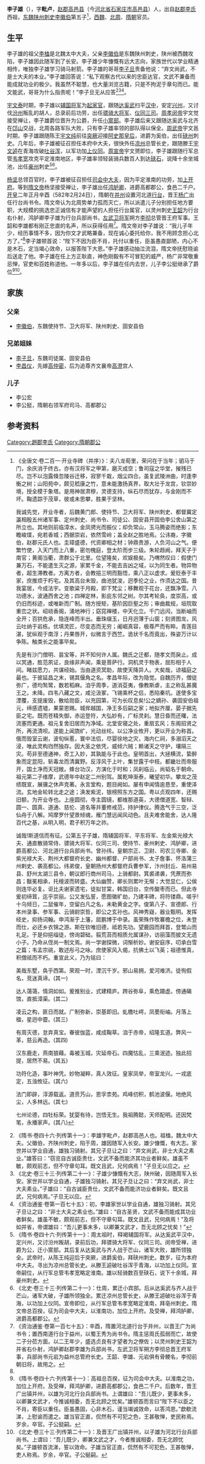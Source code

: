 {{Otheruses|subject=高都郡公李子雄|other=同时代的建昌县公李子雄|李子雄 (建昌县公)}}

'''李子雄'''（{{bd|？||？| |}}），字'''毗卢'''，[[赵郡|赵郡]][[高邑县|高邑县]]（今[[河北省|河北省]][[石家庄市|石家庄市]][[高邑县|高邑县]]）人，出自[[赵郡李氏|赵郡李氏]]西祖，[[东魏|东魏]][[陕州刺史|陕州刺史]][[李徽伯|李徽伯]]第五子<ref>《全唐文·卷二百一·开业寺碑（并序）》：夫八龙荀里，荣问在于当年；驷马于门，余庆消于终古。亦有汉将军之甲第，磨灭成空；鲁司寇之华堂，摧残已尽。岂不以泡露倏忽陵谷迁移，寂寥千栽，烟尘四合。虽复武陵洲曲，时逢李衡之树；山阳苑中，颇见嵇康之竹，意未能激扬真界，取大壮于龙宫，钦崇妙境，授全模于象塔。是用神居肃穆，灵德支持，纵石尽而犹存，与金刚而不坏。鞠遗踪于茂草，彼或未思攀，胜果于坚林。

我诚先觉，开业寺者，后魏黄门郎、使持节、卫大将军、陕州刺史、都督冀定瀛相殷五州诸军事、定州刺史、尚书令、司徒公、固安县开固伯李公舍山第之所立也。其地则前临漳水，金凤骋光而振仪；却负常山，玉马腾姿而绝影；东瞻峻堞，宛若香城；西据崇岩，依然雪岭；盖全赵之胜地焉。公讳裔，字徽伯，赵郡元氏人也。圭璋盛德，代资卿相之材；钟鼎贵游，人负河山之气。便繁竹使，入天门而上八重，密勿槐庭，登太阶而步三级。朱轮趋阙，拜天子于南官；黄阁当衢，肃群公于北里。位望隆矣，欢娱极矣。乃喟然叹曰：假使门兼万石，不能遣生灭之源，家累千金，不能去吉凶之域，以为同生者。物异物者，超生滞教者。方离方者，会教挹三明而豁悟，乘八正以虚求。爰贬泰于丰家，庶推烦于朽宅。及其高台未毁，曲池犹浚，迥季伦之业，作须达之国。昔我宴居，今成法宇。变歌粱于月殿，即下梵尘；移舞观于花台，还飘净雪。八功德水，波通西舍之池；四禅定林，影庇东邻之树。尔其考轮奂，度崇高，或仍旧而标迹，或唯新而广制。随方授矩，基阶因巨壑之形；审曲裁规，垣院取重峦之状。岹峣香阁，涌地神行；窈窕禅楼，中天化立。千门远闶，当断岫而全开；百拱危承，隐连峰而半出。垂珠缀玉，日月迥薄于山窗；刻贤图龙，风云吐纳于岩栋。优填灵匠，尽变态而无穷；阇崛真容，极尊严而有睟。青莲目湛，犹纵观于南浮；丹果唇开，似微言于西竺。诡状千名而竟出，殊姿万计以争陈。触类长之能事毕矣。

先是有沙门僧明、昙宝等，并不知何许人属。魏氏之迁都，随孝文而戾止。成以冥通，胜范夙证，良缘非声闻，乘是菩萨行。洞机灵于物表，屈形相于人间。睹兹愿力，共谋经始。当由道资冥助，故使天降异人。大矣哉，谅福庭之最也。于彼延昌之末，锡其偃角之名。孝昌年际，改为隐觉。自魏历齐，僧徒弥广，德均鹙鹭，数若稻麻。洎乎周季，道消芟夷，像教斯虐，主之称乱甚魔王之。未降。四韦八藏之文，咸沦汲冢，飞锡乘杯之侣，悉陷秦坑。遂使多宝湮覆，支提废毁，散给勋臣，以充园第，可为长叹息矣!公之嫡孙、袭固安伯祖元，缔感遗墟，果蒙恩赐。城侔越国，净王多后嗣之家；地拟齐厘，晏子据先臣之宅。既而苍精失御，赤运登符，大弘妙有，广标灵刹。慧日昏而还曙，法流塞而更通。祖元复舍旧居而为净域。北堂安寝之处，重扇玄风；东阁招贤之所，再流清呗。遂能上闻旒纩，光动丝纶。以公净业攸开，更以开业为称首。俄而毁室云谢，波旬纵慝，寰中法侣，尽婴徐地之灾，海内仁祠，多溺滔天之浸，唯此灵构岿然独存。因大圣之依凭，威倾六贼；赖诸天之守护，壤隔三灾。苟非至德通神，奇工入妙，其孰能与于此也。皇明首出，大拯横流，絷醉象而定昆阳，斩毒龙而清冀野。反淳风于上叶，集甘露于中枝。都畿壮而帝服开，国土净而天冠敞。蜂台功汉，方演化于时和；凤刹临云，尚韬名于朝命。祖元第二子维摩，武德年中赵定二州别驾。属乾坤渐泰，曦望初华。攀龙之茂绩既宣，展骥之休声克著。永言堂构，题目阙如。屡有申闻情逾恳至，重使泽流。玄地金轮转北走之途；涣发紫泥，银榜照东方之国。粤以贞观四年，还赐旧额，为开业寺也。上座圆彻，寺主圆镜，都维那道英，大德僧道宽、智辩、圆一、圆真、道通、慈伦、道名等并董修戒范，持护律仪。腾逸气于三空，泛仙舟于八解。鸠摩罗什望景倾魂，雁门慧远闻风动色。且夫难舍能舍，达人隆百代之基，从明入明，君子积万年之祚。

诚哉!斯道信而有征。公第五子子雄，隋辅国将军、平东将军、左金紫光禄大夫、通直散骑常侍、骠骑大将军、仪同三司、使持节、豪州剌史、鸿胪卿，进爵高都公、河北道行台兵部尚书。曾孙纬，皇朝宗正、卫尉、司农三寺卿、金紫光禄大夫、荆州大都督府长史、幽州都督、户部尚书、太子詹事、怀洛蒲三州剌史、袭高都公。纬弟俊，皇朝扬州大都督府兵曹参军，汴州封丘、易州易县、舒州太湖三县令，朝议郎行商州司马，上骑都尉。箕裘递袭，凭蔗而弥昌；黻冕相承，托檀波而转盛。大仙幽赞，卿长则累叶无惭；大觉显仁，公侯则连华必复。讵比夫谢家遗宅，徒拟甘棠，韩国旧台，空传酸枣而已。但此寺爰初缔茸，迄乎崇丽。公又发弘誓，愿图徽旷劫，乃建丰碑，将符镂鼎。嗟乎!十乌倾日，二鼠催年，空留白凡之名，未勒黄金之字。俊第八子、宣德郎、行本州录事、参军事、云骑尉崇哲，即公之玄孙也。风神秀嶷，器业甄明。发挥经史，抑扬词翰。申鸿渐于上藩，屈鹏博于中录。虽荣殊作牧褰檐之位，未登而仕，必还乡衣锦之游。斯在钦唯旧德，祗若先功。望鹿园而拜首，登鹫山而礼足。于是仰挹缁徒，傍询碧础，翦荒苔而相质允属谋孙，访丽藻而披文无遗小子。乃命从侄尚一制文焉。尚一学谢探微，词惭析妙。谢安庭序，叨承白雪之篇；韦孟宗祧，敢述彤弓之咏。庶使家风入偈，抗佛土以飞英；祖德惟真，积僧祗而不朽。重宣此义，乃为铭曰：

美哉东墅，奂乎西第。荣观一时，湮沉千岁。邪山易拥，爱河难济。徒徇假名，竞迷真谛。(其一)

达人蔼蔼，情洞如如。爰推别业，式建精庐。跨谷弥阜，乘危蹑虚。傍通碣馆，直抵漳渠。(其二)

凌云之构，匪日而就。广制弥新，崇基即旧。虬檐吐崿，凤甍衔岫。月落上楹，星迥中霤。(其三)

有周灭德，怠弃真宝。眷彼伽蓝，咸成鞠草。洎于赤帝，绍隆玄道。弊风一革，慈云再造。(其四)

汉东鹿走，燕南狼藉。毒被玉城，灾延帝石。四魔怙乱，三乘泯迹。独此招提，居然不易。(其五)

功符化造，事叶神凭。妙物凝粹，真人效征。皇家凤举，帝室龙兴。一戎底定，五浊攸征。(其六)

法门即辟，淳源载返。道贲艿山，恩孚柰苑。鸡峰仞积，鹤池波偃。地绝风尘，人多林远。(其七)

七州论德，四牡标荣。犹婴有待，岂悟无生。我祖腾懿，天师配明。还因梵笔，永播家声。(其八)</ref>，[[西魏|西魏]]、[[北周|北周]]、[[隋朝|隋朝]]官员。

==生平==
李子雄的祖父[[李榼|李榼]]是北魏太中大夫，父亲[[李徽伯|李徽伯]]是东魏陕州刺史，陕州被西魏攻陷，李子雄因此随军到了长安。李子雄少年慷慨有远大志向，家族世代以学业精通相传，唯独李子雄学习骑马射箭。李子雄的哥哥[[李子旦|李子旦]]责备他说：“弃文尚武，不是士大夫的本业。”李子雄回答说：“私下观察古代以来的忠臣达官，文武不兼备而能成就功业的极少。我虽然不聪慧，也大量浏览古籍，只是不拘泥于章句而已。能文能武，哥哥为什么指责呢！”李子旦无从应答<ref>《隋书·卷四十六·列传第十一》：李雄字毗卢，赵郡高邑人也。祖榼，魏太中大夫。父徽伯，齐陕州刺史，陷于周，雄因随军入长安。雄少慷慨，有大志。家世并以学业自通，雄独习骑射。其兄子旦让之曰：“弃文尚武，非士大夫之素业。”雄答曰：“窃览自古诚臣贵仕，文武不备而能济其功业者鲜矣。雄虽不敏，颇观前志，但不守章句耳。既文且武，兄何病焉！”子旦无以应之。</ref><ref>《北史·卷三十三·列传第二十一》：子雄少慷慨有大志，陕州破，因随周军入长安。家世并以学业自通，子雄独习骑射。其兄子旦让之曰：“弃文尚武，非士大夫素业。”子雄曰：“自古诚臣贵仕，文武不备而能济功业者鲜矣。既文且武，兄何病焉。”子旦无以应。</ref><ref name=autogenerated1>《资治通鉴·卷第一百七十五》：初，李雄家世以学业自通，雄独习骑射。其兄子旦让之曰：“非士大夫之素业也。”雄曰：“自古圣贤，文武不备而能成其功业者鲜矣。雄虽不敏，颇观前志，但不守章句耳。既文且武，兄何病焉！”及将如并省，帝谓雄曰：“吾儿更事未多，以卿兼文武才，吾无北顾之忧矣！”</ref>。

[[宇文泰|宇文泰]]时期，李子雄以[[辅国将军|辅国将军]]为[[起家官|起家官]]，跟随[[达奚武|达奚武]]扫平[[汉中|汉中]]，安定[[兴州|兴州]]，又讨伐[[汾州|汾州]]叛乱的胡人，总录前后功劳，出任[[骠骑大将军|骠骑大将军]]、[[仪同三司|仪同三司]]。[[周孝闵帝|周孝闵帝]]宇文觉接受禅让，李子雄爵位晋升为公爵，升任[[小賔部|小賔部]]。李子雄后来又跟随达奚武与北齐在[[邙山|邙山]]交战，北周各路军队大败，只有李子雄率领的部队得以保全。[[周武帝|周武帝]]宇文邕时期，李子雄跟随陈王[[宇文纯|宇文纯]]前往[[突厥|突厥]]迎接[[阿史那皇后|阿史那皇后]]，进爵为奚伯，出任[[硖州|硖州]]刺史。几年后，李子雄被征召担任本府中大夫，很快外任[[凉州|凉州]]总管长史，跟随滕王[[宇文逌|宇文逌]]在青海攻破[[吐谷浑|吐谷浑]]，以军功加[[上仪同|上仪同]]。[[周宣帝|周宣帝]]宇文赟即位，李子雄跟随行军总管[[韦孝宽|韦孝宽]]攻克平定淮南地区，李子雄率领轻装骑兵数百人到达[[硖石|硖石]]，说降十余坐城池，出任[[豪州|豪州]]刺史<ref>《隋书·卷四十六·列传第十一》：周太祖时，释褐辅国将军。从达奚武平汉中，定兴州，又讨汾州叛胡，录前后功，拜骠骑大将军、仪同三司。闵帝受禅，进爵为公，迁小賔部。其后复从达奚武与齐人战于芒山，诸军大败，雄所领独全。武帝时，从陈王纯迎后于突厥，进爵奚伯，拜硖州刺史。数岁，征为本府中大夫。寻出为凉州总管长史。从滕王逌破吐谷浑于青海，以功加上仪同。宣帝嗣位，从行军总管韦孝宽略定淮南。雄以轻骑数百至硖石，说下十余城，拜豪州刺史。</ref><ref name=autogenerated2>《北史·卷三十三·列传第二十一》：仕周，累迁小宾部。后从达奚武与齐人战于芒山，诸军大破，子雄所领独全。累迁凉州总管长史，从滕王逌破吐谷浑于青海，以功加上仪同。宣帝即位，从行军总管韦孝宽略定淮南，拜亳州刺史。隋文帝总百揆，征为司会中大夫，以淮南功，加位上开府。及受禅，拜鸿胪卿，进爵高都郡公。</ref>。

[[杨坚|杨坚]]总领百官时，李子雄被征召担任[[司会中大夫|司会中大夫]]，因为平定淮南的功劳，加[[上开府|上开府]]。等到[[隋文帝|隋文帝]]杨坚接受禅让，李子雄出任[[鸿胪卿|鸿胪卿]]，进爵高都郡公，食邑二千户。[[开皇|开皇]]二年正月辛酉（582年2月24日），隋朝在[[并州_(太原)|并州]]设置河北道[[行台|行台]]，晋王[[杨广|杨广]]出任行台尚书令。隋文帝认为北周势单力孤而灭亡，所以派遣儿子分别担任地方要职，大规模的挑选忠正诚信有才能声望的人担任行台属官，以灵州刺史[[王韶_(项城郡公)|王韶]]为行台右仆射，鸿胪卿李子雄为行台兵部尚书，[[左武卫将军|左武卫将军]]朔方[[李彻|李彻]]总管晋王府军事。王韶和李雄都有刚正忠直的名声，所以获得任用<ref>《资治通鉴·卷第一百七十五》：辛酉，隋置河北道行台于并州，以晋王广为尚书令；置西南道行台于益州，以蜀王秀为尚书令。隋主惩周氏孤弱而亡，故使二子分莅方面。以二王年少，盛选贞良有才望者为之僚佐；以灵州刺史王韶为并省右仆射，鸿胪卿赵郡李雄为兵部尚书，左武卫将军朔方李彻总晋王府军事，兵部尚书元岩为益州总管府长史。王韶、李雄、元岩俱有骨鲠名，李彻前朝旧将，故用之。</ref>。隋文帝对李子雄说：“我儿子年少，经历事情不多，因为你文才武略兼备，现在诚心委托给你，我不用顾念担心北方了。”<ref name=autogenerated1 />李子雄顿首说：“陛下不因为臣不肖，托付以重任，臣虽愚直鄙陋，内心不是木石，定当竭心效命，以报答陛下大恩。”李子雄感动抽泣流泪，隋文帝抚慰晓谕后送走了他。李子雄在任上方正耿直，神色刚毅有不可冒犯的威严，杨广非常敬重忌惮，官吏和百姓称道他。一年多以后，李子雄在任内去世，儿子李公挺继承了爵位<ref>《隋书·卷四十六·列传第十一》：高祖总百揆，征为司会中大夫。以淮南之功，加位上开府。及受禅，拜鸿胪卿，进爵高都郡公，食邑二千户。后数年，晋王广出镇并州，以雄为河北行台兵部尚书。上谓雄曰：“吾儿既少，更事未多，以卿兼文武才，今推诚相委，吾无北顾之忧矣。”雄顿首而言曰“陛下不以臣之不肖，寄臣以重任。臣虽愚固，心非木石，谨当竭诚效命，以答鸿恩。”歔欷流涕，上慰谕而遣之。雄当官正直，侃然有不可犯之色，王甚敬惮，吏民称焉。岁余，卒官。子公挺嗣。</ref><ref>《北史·卷三十三·列传第二十一》：及晋王广出镇并州，以子雄为河北行台兵部尚书。上谓曰：“吾儿既少，卿兼文武之才，今者推诚相委，吾无北顾忧矣。”子雄顿首流涕，誓以效命。子雄当官正直，侃然有不可犯色，王甚敬惮，吏人称焉。岁余，卒官。子公挻嗣。</ref>。

==家族==
===父亲===
*[[李徽伯|李徽伯]]，东魏使持节、卫大将军、陕州刺史、固安县伯

===兄弟姐妹===
*[[李子旦|李子旦]]，东魏司徒属、固安县伯
*[[李昌仪|李昌仪]]，先嫁[[高仲密|高仲密]]，后为追尊齐文襄帝[[高澄|高澄]]宫人

===儿子===
*李公宏
*李公挺，隋朝右领军府司马、高都郡公

==参考资料==
{{reflist}}

[[Category:趙郡李氏|Category:趙郡李氏]]
[[Category:隋朝郡公|Category:隋朝郡公]]